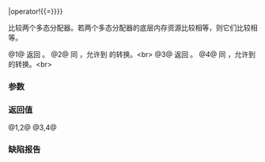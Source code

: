 {{cpp/memory/pmr/title|operator{{==}}|operator!{{=}}}}
{{cpp/memory/polymorphic_allocator/navbar}}
{{dcl begin}}
{{dcl header|memory_resource}}
{{dcl|num=1|since=c++17|1=
template&lt; class T1, class T2 &gt;
bool operator==( const std::pmr::polymorphic_allocator&lt;T1&gt;&amp; lhs,
                 const std::pmr::polymorphic_allocator&lt;T2&gt;&amp; rhs ) noexcept;
}}
{{dcl|num=2|since=c++17|1=
friend bool operator==( const polymorphic_allocator&amp; lhs,
                        const polymorphic_allocator&amp; rhs ) noexcept;
}}
{{dcl|num=3|since=c++17|until=c++20|1=
template&lt; class T1, class T2 &gt;
bool operator!=( const std::pmr::polymorphic_allocator&lt;T1&gt;&amp; lhs,
                 const std::pmr::polymorphic_allocator&lt;T2&gt;&amp; rhs ) noexcept;
}}
{{dcl|num=4|since=c++17|until=c++20|1=
friend bool operator!=( const polymorphic_allocator&amp; lhs,
                        const polymorphic_allocator&amp; rhs ) noexcept;
}}
{{dcl end}}

比较两个多态分配器。若两个多态分配器的底层内存资源比较相等，则它们比较相等。

@1@ 返回 {{c|1=*lhs.resource() == *rhs.resource()}}。
@2@ 同 {{v|1}}，允许到 {{tt|polymorphic_allocator}} 的转换。&lt;br&gt;{{cpp/hidden_friend|std::pmr::polymorphic_allocator}}
@3@ 返回 {{c|1=!(lhs == rhs)}}。
@4@ 同 {{v|3}}，允许到 {{tt|polymorphic_allocator}} 的转换。&lt;br&gt;{{cpp/hidden_friend|std::pmr::polymorphic_allocator}}

{{rrev|since=c++20|
{{cpp/note synthesized eq}}
}}

===参数===
{{par begin}}
{{par|lhs, rhs|要比较的多态分配器}}
{{par end}}

===返回值===
@1,2@ {{c|1=*lhs.resource() == *rhs.resource()}}
@3,4@ {{c|1=!(lhs == rhs)}}

===缺陷报告===
{{dr list begin}}
{{dr list item|wg=lwg|dr=3683|std=C++17|before={{tt|polymorphic_allocator}} 不能与能转换到它的类型比较|after=添加了重载}}
{{dr list end}}

{{langlinks|de|en|es|ja|ru}}
